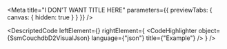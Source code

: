 
<Meta title="I DON'T WANT TITLE HERE" parameters={{ previewTabs: { canvas: { hidden: true } } }} />

<DescriptedCode
  leftElement={<SsmCouchdbD2Desc />}
  rightElement={
    <CodeHighlighter
      object={SsmCouchdbD2VisualJson}
      language={"json"}
      title={"Example"}
    />
  }
/>

<CouchDbSsmQueriesIndex />
